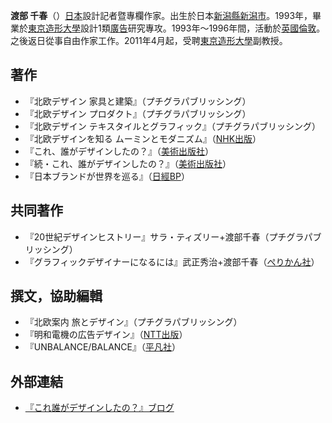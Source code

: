 {{Japanese|japanese=渡部千春|kana=わたべ　ちはる|romaji=Watabe Chiharu}}

'''渡部 千春'''（{{Bd|1969年|3月12日}}）[[日本|日本]]設計記者暨專欄作家。出生於日本[[新潟縣|新潟縣]][[新潟市|新潟市]]。1993年，畢業於[[東京造形大學|東京造形大學]]設計1類[[廣告|廣告]]研究專攻。1993年～1996年間，活動於[[英國|英國]][[倫敦|倫敦]]。之後返日從事自由作家工作。2011年4月起，受聘[[東京造形大學|東京造形大學]]副教授。

== 著作 ==

* 『北欧デザイン 家具と建築』（プチグラパブリッシング）
* 『北欧デザイン プロダクト』（プチグラパブリッシング）
* 『北欧デザイン テキスタイルとグラフィック』（プチグラパブリッシング）
* 『北欧デザインを知る ムーミンとモダニズム』（[[NHK出版|NHK出版]]）
* 『これ、誰がデザインしたの？』（[[美術出版社|美術出版社]]）
* 『続・これ、誰がデザインしたの？』（[[美術出版社|美術出版社]]）
* 『日本ブランドが世界を巡る』（[[日經BP|日經BP]]）

== 共同著作 ==

* 『20世紀デザインヒストリー』サラ・ティズリー+渡部千春（プチグラパブリッシング）
* 『グラフィックデザイナーになるには』武正秀治+渡部千春（[[ぺりかん社|ぺりかん社]]）

== 撰文，協助編輯 ==

* 『北欧案内 旅とデザイン』（プチグラパブリッシング）
* 『明和電機の広告デザイン』（[[NTT出版|NTT出版]]）
* 『UNBALANCE/BALANCE』（[[平凡社|平凡社]]）

== 外部連結 ==

* {{ja}}[http://blog.excite.co.jp/dezagen/ 『これ誰がデザインしたの？』ブログ] {{Wayback|url=http://blog.excite.co.jp/dezagen/ |date=20210410100518 }}